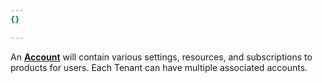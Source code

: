 ```yaml
---
{}

---
```


An [**Account**](/tenant/glossary/#account) will contain various settings, resources, and subscriptions to products for users. Each Tenant can have multiple associated accounts.
